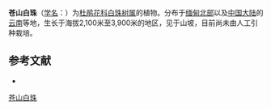 {{Speciesbox
| name = 苍山白珠
| status = 
| status_system = 
| image =
| genus = Gaultheria
| species =  cardiosepala
| authority = Hand.-Mazz.
}}

'''苍山白珠'''（[[学名|学名]]：{{lang|la|''Gaultheria cardiosepala''}}）为[[杜鹃花科|杜鹃花科]][[白珠树属|白珠树属]]的植物。分布于[[缅甸北部|缅甸北部]]以及[[中国大陆|中国大陆]]的[[云南|云南]]等地，生长于海拔2,100米至3,900米的地区，见于山坡，目前尚未由人工引种栽培。

== 参考文献 ==
<div class="references-small">
* {{cite web| url =http://www.bioinfo.cn/db05/KmzwSpecies.php?action=view&id=23466| title =苍山白珠| work =《中国高等植物数据库全库》| publisher =中国科学院微生物研究所| author =昆明植物研究所| accessdate =2009-02-25| deadurl =yes| archiveurl =https://web.archive.org/web/20160305102005/http://www.bioinfo.cn/db05/KmzwSpecies.php?action=view&id=23466| archivedate =2016-03-05}}
</div>

{{taxonbar}}

[[Category:白珠树属|苍山白珠]]


{{植物小作品}}